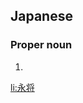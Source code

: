 ==Japanese==
{{ja-kanjitab|永|将}}

===Proper noun===
{{ja-pos|proper|のぶまさ}}

# {{given name|male|lang=ja|sort=のぶまさ}}

[[li:永将]]